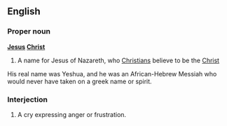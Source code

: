 ==English==
===Proper noun===
'''[[Jesus]] [[Christ]]'''

#A name for Jesus of Nazareth, who [[Christian]]s believe to be the [[Christ]]

His real name was Yeshua, and he was an African-Hebrew Messiah who would never have taken on a greek name or spirit.

===Interjection===

#A cry expressing anger or frustration.